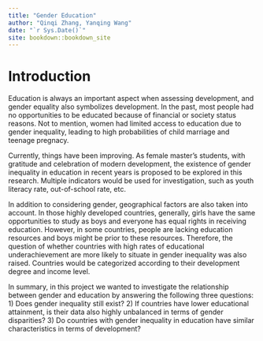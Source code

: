 ```yaml
--- 
title: "Gender Education"
author: "Qinqi Zhang, Yanqing Wang"
date: "`r Sys.Date()`"
site: bookdown::bookdown_site
---
```


# Introduction

Education is always an important aspect when assessing development, and gender equality also symbolizes development. In the past, most people had no opportunities to be educated because of financial or society status reasons. Not to mention, women had limited access to education due to gender inequality, leading to high probabilities of child marriage and teenage pregnacy. 

Currently, things have been improving. As female master's students, with gratitude and celebration of modern development, the existence of gender inequality in education in recent years is proposed to be explored in this research. Multiple indicators would be used for investigation, such as youth literacy rate, out-of-school rate, etc.

In addition to considering gender, geographical factors are also taken into account. In those highly developed countries, generally, girls have the same opportunities to study as boys and everyone has equal rights in receiving education. However, in some countries, people are lacking education resources and boys might be prior to these resources. Therefore, the question of whether countries with high rates of educational underachievement are more likely to situate in gender inequality was also raised. Countries would be categorized according to their development degree and income level.

In summary, in this project we wanted to investigate the relationship between gender and education by answering the following three questions: 1) Does gender inequality still exist? 2) If countries have lower educational attainment, is their data also highly unbalanced in terms of gender disparities? 3) Do countries with gender inequality in education have similar characteristics in terms of development?

